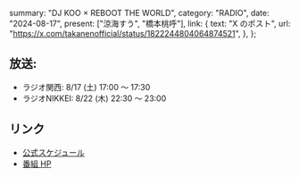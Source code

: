   summary: "DJ KOO × REBOOT THE WORLD",
  category: "RADIO",
  date: "2024-08-17",
  present: ["涼海すう", "橋本桃呼"],
  link: {
    text: "X のポスト",
    url: "https://x.com/takanenofficial/status/1822244804064874521",
  },
};

## 放送:

- ラジオ関西: 8/17 (土) 17:00 ～ 17:30
- ラジオNIKKEI: 8/22 (木) 22:30 ～ 23:00

## リンク

- [公式スケジュール](https://takanenonadeshiko.jp/?p=2311)
- [番組 HP](https://djkoo-rtw.com/)
